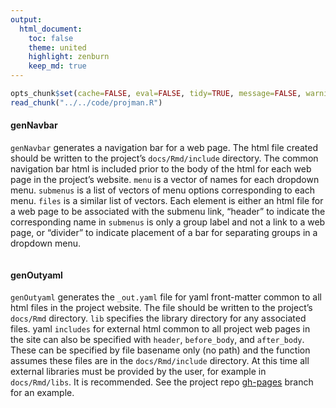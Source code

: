 ```yaml
---
output:
  html_document:
    toc: false
    theme: united
    highlight: zenburn
    keep_md: true
---
```


```r
opts_chunk$set(cache=FALSE, eval=FALSE, tidy=TRUE, message=FALSE, warning=FALSE)
read_chunk("../../code/projman.R")
```

#### genNavbar

`genNavbar` generates a navigation bar for a web page.
The html file created should be written to the project's `docs/Rmd/include` directory.
The common navigation bar html is included prior to the body of the html for each web page in the project's website.
`menu` is a vector of names for each dropdown menu.
`submenus` is a list of vectors of menu options corresponding to each menu.
`files` is a similar list of vectors.
Each element is either an html file for a web page to be associated with the submenu link,
"header" to indicate the corresponding name in `submenus` is only a group label and not a link to a web page,
or "divider" to indicate placement of a bar for separating groups in a dropdown menu.

```r
```

#### genOutyaml

`genOutyaml` generates the `_out.yaml` file for yaml front-matter common to all html files in the project website.
The file should be written to the project's `docs/Rmd` directory.
`lib` specifies the library directory for any associated files.
yaml `includes` for external html common to all project web pages in the site can also be specified with `header`, `before_body`, and `after_body`.
These can be specified by file basename only (no path) and the function assumes these files are in the `docs/Rmd/include` directory.
At this time all external libraries must be provided by the user, for example in `docs/Rmd/libs`.
It is recommended. See the project repo [gh-pages](https://github.com/leonawicz/ProjectManagement/tree/gh-pages "gh-pages") branch for an example.

```r
```
